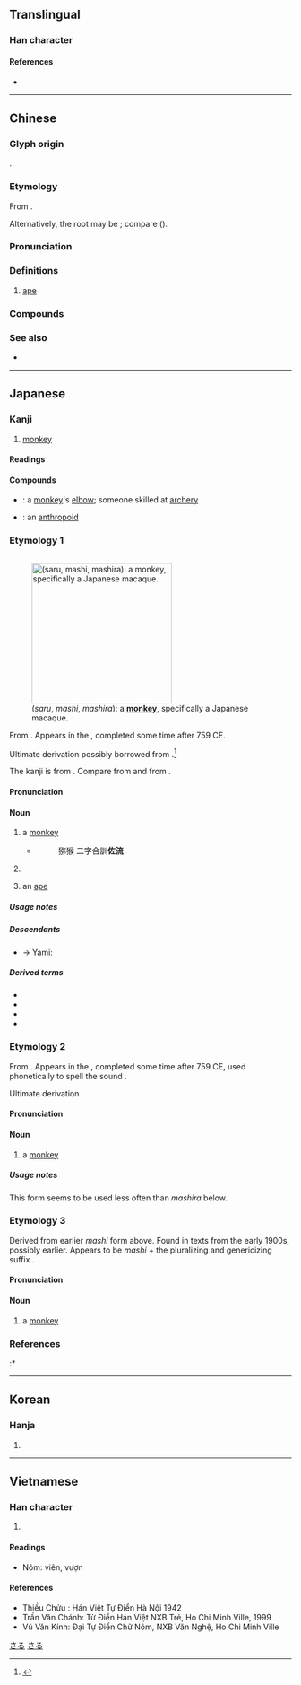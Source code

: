 {{also|猨}}
{{character info/new}}
==Translingual==

===Han character===
{{Han char|rn=94|rad=犬|as=10|sn=13|four=44232|canj=KHGRV|ids=⿰犭袁}}

====References====
* {{Han ref|kx=0716.190|dkj=20584|dj=1128.090|hdz=21361.150|uh=733F|ud=29503|bh=B7E1|bd=47073}}

----

==Chinese==
{{zh-forms|alt=猨}}

===Glyph origin===
{{Han etym}}
{{Han compound|犬|alt1=犭|袁|ls=psc|c1=s|c2=p}}.

===Etymology===
From {{inh|zh|sit-pro|*b/g-woj-n||monkey}}.

Alternatively, the root may be {{der|zh|aav|-}}; compare {{cog|mkh-pro|*swaaʔ||monkey}} ({{zh-ref|Schuessler, 2007}}).

===Pronunciation===
{{zh-pron
|m=yuán
|c=jyun4
|h=pfs=yèn
|md=uòng
|mn=oân
|mn-t=uang5/uêng5
|w=3hhyoe
|mc=y
|oc=y
|cat=n
}}

===Definitions===
{{zh-hanzi}}

# [[ape]]

===Compounds===
{{zh-der|猿猴|猿人|類人猿|意馬心猿|元謀猿人|人猿泰山|心猿意馬|人猿科|巨猿|人猿|吼猿|白猿傳|狐媚猿攀|猿腸寸斷|猿科|猿猴取月|拉瑪猿|猿鶴沙蟲|窮猿投林|窮猿奔林|窮猿失木|白猿|猿鶴蟲沙|猿臂|猿穴壞山|檻猿籠鳥|籠鳥檻猿|藍田猿人|縱放心猿|調弓號猿|虎體猿臂|長臂猿|虛引猿泣|豹頭猿臂|蟲沙猿鶴}}

===See also===
* {{zh-l|猴}}

{{zh-cat|Primates}}

----

==Japanese==

===Kanji===
{{ja-kanji|grade=c|rs=犬10}}

# [[monkey]]

====Readings====
{{ja-readings
|goon=おん
|kanon=えん<ゑん
|kun=さる-, まし-, まし-ら
|nanori=さ, さわ
}}

====Compounds====
{{der-top|Compounds}}
* {{ja-r|猿%臂|えん%ぴ}}: a [[monkey]]'s [[elbow]]; someone skilled at [[archery]]
* {{ja-r|類人猿|るいじんえん}}: an [[anthropoid]]
{{der-bottom}}

===Etymology 1===
<div style="float:right;">
{{swp|lang=ja|サル}}
{{swp|Monkey}}
[[File:JapaneseMacaqueM2218.jpg|thumb|250px|{{lang|ja|猿}} (''saru'', ''mashi'', ''mashira''): a '''[[monkey]]''', specifically a Japanese macaque.]]
</div>
{{ja-kanjitab|yomi=k|さる}}

From {{inh|ja|ojp|sort=さる|-}}.  Appears in the ''{{w|Man'yōshū}}'', completed some time after 759 CE.

Ultimate derivation possibly borrowed from {{bor|sort=さる|ja|ain|サロ|tr=saro||monkey|pos=from {{m|ain|サㇻ|tr=sar||a tail}} + {{m|ain|オ|tr=o||to bear, to wear, to carry}}}}.<ref name="BAT">{{R:ain:B}}</ref>

The kanji is from {{der|ja|zh|猿||[[ape]]|sort=さる}}. Compare {{cog|ja|猪|tr=inoshishi||[[boar]]}} from {{cog|zh|猪||[[pig]]}} and {{cog|ja|豚|tr=buta||[[pig]]}} from {{cog|zh|豚||[[suckling]] [[pig]]}}.

====Pronunciation====
{{ja-pron|yomi=k|さる|acc=1|acc_ref=DJR,SMK5}}

====Noun====
{{ja-noun|さる|サル}}

# a [[monkey]] {{gl|primate}}
#* {{RQ:Konkōmyō Saishōōkyō Ongi|10 (back)}}
#*: 猕猴 二字合訓'''佐流'''
# {{short for|lang=ja|日本猿|tr=Nihonzaru||[[Japanese macaque]]|sort=さる}}
# {{lb|ja|loosely}} an [[ape]] {{gl|animal}}
#:{{ja-usex|'''猿'''の惑%星|'''^さる''' の ^わく%せい|{{w|Planet of the Apes|Planet of the '''Apes'''}}}}

=====Usage notes=====
{{U:ja:biology|サル}}

=====Descendants=====
* → Yami: {{l|tao|sazo}}

=====Derived terms=====
{{der-top}}
* {{ja-r|日%本%猿|^ニ%ホン%ザル}}
* {{ja-r|狐%猿|キツネ%ザル}}
* {{ja-r|猿も木から落ちる|さる も き から おちる}}
* {{ja-r|申|さる}}
{{der-bottom}}

===Etymology 2===
{{ja-kanjitab|yomi=k|まし}}

From {{inh|ja|ojp|sort=まし|-}}.  Appears in the ''{{w|Man'yōshū}}'', completed some time after 759 CE, used phonetically to spell the sound {{IPAchar|/masi/}}.

Ultimate derivation {{unk|nocap=1|sort=まし|ja}}.

====Pronunciation====
{{ja-pron|yomi=k|まし|acc=1|acc_ref=SMK5}}

====Noun====
{{ja-noun|まし}}

# {{lb|ja|sort=まし|archaic|possibly|_|obsolete}} a [[monkey]]

=====Usage notes=====
This form seems to be used less often than ''mashira'' below.

===Etymology 3===
{{ja-kanjitab|yomi=k|ましら}}

Derived from earlier ''mashi'' form above.  Found in texts from the early 1900s, possibly earlier.  Appears to be ''mashi'' + the pluralizing and genericizing suffix {{m|ja|ら|tr=ra}}.

====Pronunciation====
{{ja-pron|yomi=k|ましら|acc=0|acc_ref=DJR,SMK5|acc2=1|acc2_ref=DJR}}

====Noun====
{{ja-noun|ましら}}

# {{lb|ja|sort=まし|archaic}} a [[monkey]]

===References===
<references/>
:* {{R:Konkōmyō Saishōōkyō Ongi}}

[[Category:Japanese basic words|さる]]
[[Category:ja:Monkeys|さる]]

----

==Korean==

===Hanja===
{{ko-hanja|hangeul=원|eumhun=|rv=won|mr=wŏn|y=wen}}

# {{defn|lang=ko|sort=犬10}}

----

==Vietnamese==

===Han character===
{{vi-hantu|[[viên]], [[vượn]], [[ươi]]|rs=犬10}}

# {{defn|lang=vi|sort=犬10}}

====Readings====
* Nôm: viên, vượn

====References====
* Thiều Chửu : Hán Việt Tự Điển Hà Nội 1942
* Trần Văn Chánh: Từ Điển Hán Việt NXB Trẻ, Ho Chi Minh Ville, 1999
* Vũ Văn Kính: Đại Tự Điển Chữ Nôm, NXB Văn Nghệ, Ho Chi Minh Ville